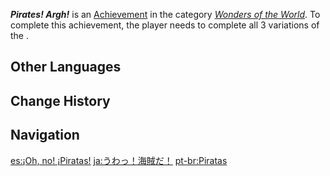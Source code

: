 {{Achievement Infobox
|id           = 84508
|order id     = 4033
|category     = Wonders of the World
|description  = Play a game of pirates with [[Little Lulu]], [[Little Fei]], and [[Little Meng]].
|requirements = Complete all 3 variations of ''[[Pirate Invasion, in Liyue Harbor!]]''.
|primogems    = 5
|tracking     = 
|type         = Commission
}}
'''''Pirates! Argh!''''' is an [[Achievement]] in the category ''[[Wonders of the World]]''. To complete this achievement, the player needs to complete all 3 variations of the {{Quest|Pirate Invasion, in Liyue Harbor!}}.
<!--
==Trivia==

==Video Guides==
{{EVT
|video1   = 
|caption1 = 
}}
-->
==Other Languages==
{{Other Languages
|en      = Pirates! Argh!
|zhs     = 哎呀！海盗！
|zhs_rm  = Āiyā! Hǎidào!
|zht     = 哎呀！海盜！
|zht_rm  = Āiyā! Hǎidào!
|zh_tl   = Ah! Pirates!
|ja      = うわっ！海賊だ！
|ja_rm   = Uwa'! Kaizoku da!
|ja_tl   = Argh! Pirates!
|ko      = 어이쿠! 해적!
|ko_tl   = Oh! Pirates!
|es      = ¡Oh, no! ¡Piratas!
|es_tl   = Oh, No! Pirates!
|fr      = Pirates&nbsp;!
|fr_tl   = Pirates!
|ru      = Карамба, пираты!
|ru_tl   = Caramba, Pirates!
|th      = ไอ้หยา! โจรสลัด!
|th_rm   = 
|th_tl   = 
|vi      = Á! Cướp biển!
|vi_tl   = 
|de      = Oh nein! Ein Pirat!
|de_tl   = Oh No! A Pirate!
|id      = Ah! Bajak Laut!
|id_tl   = Ah! Pirates!
|pt      = Piratas
|pt_tl   = Pirates
|tr      = Minik Korsanlar!
|tr_tl   = Tiny Pirates!
|it      = Pirati! Argh!
|it_tl   = Pirates! Argh!
}}

==Change History==
{{Change History|1.0}}
<!--
==References==
{{Reflist}}
-->
==Navigation==
{{Achievement Navbox|Wonders of the World|Commission}}

[[es:¡Oh, no! ¡Piratas!]]
[[ja:うわっ！海賊だ！]]
[[pt-br:Piratas]]